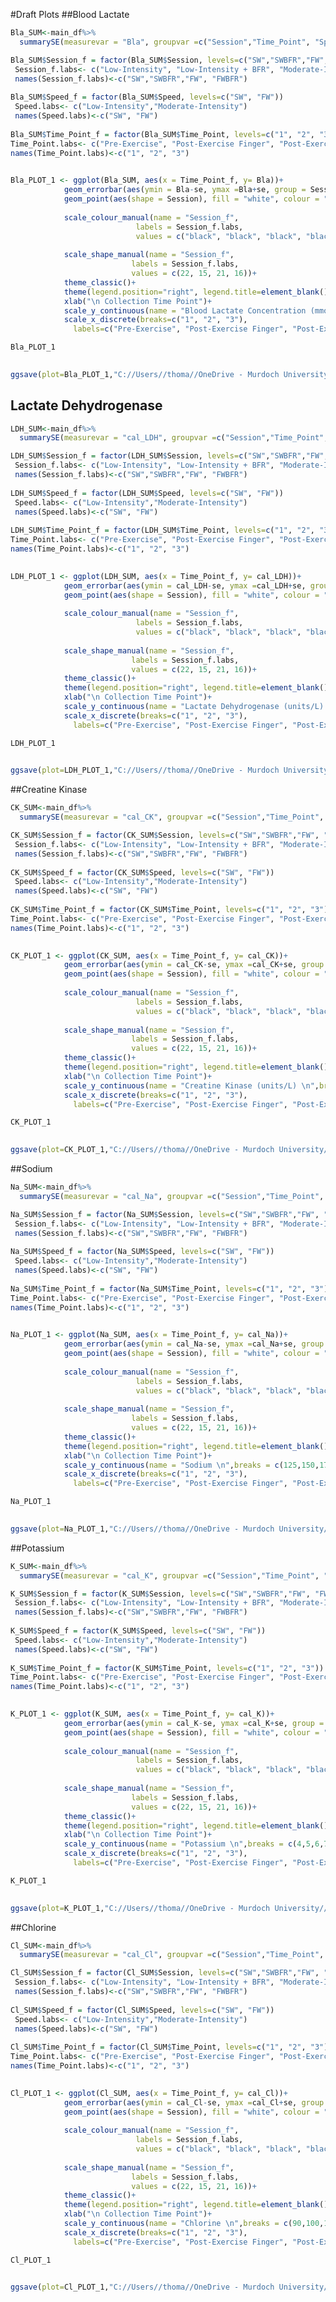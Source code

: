 #Draft Plots
##Blood Lactate
```r
Bla_SUM<-main_df%>%
  summarySE(measurevar = "Bla", groupvar =c("Session","Time_Point", "Speed","BFR"), na.rm = TRUE, conf.interval = 0.95, .drop = TRUE)
```

```r
Bla_SUM$Session_f = factor(Bla_SUM$Session, levels=c("SW","SWBFR","FW", "FWBFR"))
 Session_f.labs<- c("Low-Intensity", "Low-Intensity + BFR", "Moderate-Intensity", "Moderate-Intensity + BFR")
 names(Session_f.labs)<-c("SW","SWBFR","FW", "FWBFR")
 
Bla_SUM$Speed_f = factor(Bla_SUM$Speed, levels=c("SW", "FW"))
 Speed.labs<- c("Low-Intensity","Moderate-Intensity")
 names(Speed.labs)<-c("SW", "FW")
 
Bla_SUM$Time_Point_f = factor(Bla_SUM$Time_Point, levels=c("1", "2", "3"))
Time_Point.labs<- c("Pre-Exercise", "Post-Exercise Finger", "Post-Exercise Toe")
names(Time_Point.labs)<-c("1", "2", "3")
 

Bla_PLOT_1 <- ggplot(Bla_SUM, aes(x = Time_Point_f, y= Bla))+
            geom_errorbar(aes(ymin = Bla-se, ymax =Bla+se, group = Session), width = 0.3, colour = "black", position = position_dodge(width = 0.5))+
            geom_point(aes(shape = Session), fill = "white", colour = "black", size = 5, stroke = 1.8, position = position_dodge(width = 0.5))+
  
            scale_colour_manual(name = "Session_f",
                            labels = Session_f.labs,
                            values = c("black", "black", "black", "black"))+
  
            scale_shape_manual(name = "Session_f",
                           labels = Session_f.labs,
                           values = c(22, 15, 21, 16))+
            theme_classic()+
            theme(legend.position="right", legend.title=element_blank())+
            xlab("\n Collection Time Point")+
            scale_y_continuous(name = "Blood Lactate Concentration (mmol/L) \n",breaks = c(0,1,2,3,4,5,6), limits = c(0,6))+
            scale_x_discrete(breaks=c("1", "2", "3"),
              labels=c("Pre-Exercise", "Post-Exercise Finger", "Post-Exercise Toe"))

Bla_PLOT_1
 
```

```r
ggsave(plot=Bla_PLOT_1,"C://Users//thoma//OneDrive - Murdoch University//Desktop//PhD 2022//Publications//Study 2 - Bloods//Plot Drafts//Blaplot_Draft(25-08-2022).png", units = "in",width = 12, height = 8, dpi = 1200)

```

## Lactate Dehydrogenase
```r
LDH_SUM<-main_df%>%
  summarySE(measurevar = "cal_LDH", groupvar =c("Session","Time_Point", "Speed","BFR"), na.rm = TRUE, conf.interval = 0.95, .drop = TRUE)
```

```r
LDH_SUM$Session_f = factor(LDH_SUM$Session, levels=c("SW","SWBFR","FW", "FWBFR"))
 Session_f.labs<- c("Low-Intensity", "Low-Intensity + BFR", "Moderate-Intensity", "Moderate-Intensity + BFR")
 names(Session_f.labs)<-c("SW","SWBFR","FW", "FWBFR")
 
LDH_SUM$Speed_f = factor(LDH_SUM$Speed, levels=c("SW", "FW"))
 Speed.labs<- c("Low-Intensity","Moderate-Intensity")
 names(Speed.labs)<-c("SW", "FW")
 
LDH_SUM$Time_Point_f = factor(LDH_SUM$Time_Point, levels=c("1", "2", "3"))
Time_Point.labs<- c("Pre-Exercise", "Post-Exercise Finger", "Post-Exercise Toe")
names(Time_Point.labs)<-c("1", "2", "3")
 

LDH_PLOT_1 <- ggplot(LDH_SUM, aes(x = Time_Point_f, y= cal_LDH))+
            geom_errorbar(aes(ymin = cal_LDH-se, ymax =cal_LDH+se, group = Session), width = 0.3, colour = "black", position = position_dodge(width = 0.5))+
            geom_point(aes(shape = Session), fill = "white", colour = "black", size = 5, stroke = 1.8, position = position_dodge(width = 0.5))+
  
            scale_colour_manual(name = "Session_f",
                            labels = Session_f.labs,
                            values = c("black", "black", "black", "black"))+
  
            scale_shape_manual(name = "Session_f",
                           labels = Session_f.labs,
                           values = c(22, 15, 21, 16))+
            theme_classic()+
            theme(legend.position="right", legend.title=element_blank())+
            xlab("\n Collection Time Point")+
            scale_y_continuous(name = "Lactate Dehydrogenase (units/L) \n",breaks = c(150,160,170,180,190,200,210,220,230,240,250,260,270), limits = c(150,270))+
            scale_x_discrete(breaks=c("1", "2", "3"),
              labels=c("Pre-Exercise", "Post-Exercise Finger", "Post-Exercise Toe"))

LDH_PLOT_1
 
```

```r
ggsave(plot=LDH_PLOT_1,"C://Users//thoma//OneDrive - Murdoch University//Desktop//PhD 2022//Publications//Study 2 - Bloods//Plot Drafts//LDHplot_Draft(25-08-2022).png", units = "in",width = 12, height = 8, dpi = 1200)

```


##Creatine Kinase
```r
CK_SUM<-main_df%>%
  summarySE(measurevar = "cal_CK", groupvar =c("Session","Time_Point", "Speed","BFR"), na.rm = TRUE, conf.interval = 0.95, .drop = TRUE)
```

```r
CK_SUM$Session_f = factor(CK_SUM$Session, levels=c("SW","SWBFR","FW", "FWBFR"))
 Session_f.labs<- c("Low-Intensity", "Low-Intensity + BFR", "Moderate-Intensity", "Moderate-Intensity + BFR")
 names(Session_f.labs)<-c("SW","SWBFR","FW", "FWBFR")
 
CK_SUM$Speed_f = factor(CK_SUM$Speed, levels=c("SW", "FW"))
 Speed.labs<- c("Low-Intensity","Moderate-Intensity")
 names(Speed.labs)<-c("SW", "FW")
 
CK_SUM$Time_Point_f = factor(CK_SUM$Time_Point, levels=c("1", "2", "3"))
Time_Point.labs<- c("Pre-Exercise", "Post-Exercise Finger", "Post-Exercise Toe")
names(Time_Point.labs)<-c("1", "2", "3")
 

CK_PLOT_1 <- ggplot(CK_SUM, aes(x = Time_Point_f, y= cal_CK))+
            geom_errorbar(aes(ymin = cal_CK-se, ymax =cal_CK+se, group = Session), width = 0.3, colour = "black", position = position_dodge(width = 0.5))+
            geom_point(aes(shape = Session), fill = "white", colour = "black", size = 5, stroke = 1.8, position = position_dodge(width = 0.5))+
  
            scale_colour_manual(name = "Session_f",
                            labels = Session_f.labs,
                            values = c("black", "black", "black", "black"))+
  
            scale_shape_manual(name = "Session_f",
                           labels = Session_f.labs,
                           values = c(22, 15, 21, 16))+
            theme_classic()+
            theme(legend.position="right", legend.title=element_blank())+
            xlab("\n Collection Time Point")+
            scale_y_continuous(name = "Creatine Kinase (units/L) \n",breaks = c(125,150,175,200,225,250,275,300,325,350), limits = c(125,350))+
            scale_x_discrete(breaks=c("1", "2", "3"),
              labels=c("Pre-Exercise", "Post-Exercise Finger", "Post-Exercise Toe"))

CK_PLOT_1
 
```

```r
ggsave(plot=CK_PLOT_1,"C://Users//thoma//OneDrive - Murdoch University//Desktop//PhD 2022//Publications//Study 2 - Bloods//Plot Drafts//CKplot_Draft(25-08-2022).png", units = "in",width = 12, height = 8, dpi = 1200)

```

##Sodium
```r
Na_SUM<-main_df%>%
  summarySE(measurevar = "cal_Na", groupvar =c("Session","Time_Point", "Speed","BFR"), na.rm = TRUE, conf.interval = 0.95, .drop = TRUE)
```

```r
Na_SUM$Session_f = factor(Na_SUM$Session, levels=c("SW","SWBFR","FW", "FWBFR"))
 Session_f.labs<- c("Low-Intensity", "Low-Intensity + BFR", "Moderate-Intensity", "Moderate-Intensity + BFR")
 names(Session_f.labs)<-c("SW","SWBFR","FW", "FWBFR")
 
Na_SUM$Speed_f = factor(Na_SUM$Speed, levels=c("SW", "FW"))
 Speed.labs<- c("Low-Intensity","Moderate-Intensity")
 names(Speed.labs)<-c("SW", "FW")
 
Na_SUM$Time_Point_f = factor(Na_SUM$Time_Point, levels=c("1", "2", "3"))
Time_Point.labs<- c("Pre-Exercise", "Post-Exercise Finger", "Post-Exercise Toe")
names(Time_Point.labs)<-c("1", "2", "3")
 

Na_PLOT_1 <- ggplot(Na_SUM, aes(x = Time_Point_f, y= cal_Na))+
            geom_errorbar(aes(ymin = cal_Na-se, ymax =cal_Na+se, group = Session), width = 0.3, colour = "black", position = position_dodge(width = 0.5))+
            geom_point(aes(shape = Session), fill = "white", colour = "black", size = 5, stroke = 1.8, position = position_dodge(width = 0.5))+
  
            scale_colour_manual(name = "Session_f",
                            labels = Session_f.labs,
                            values = c("black", "black", "black", "black"))+
  
            scale_shape_manual(name = "Session_f",
                           labels = Session_f.labs,
                           values = c(22, 15, 21, 16))+
            theme_classic()+
            theme(legend.position="right", legend.title=element_blank())+
            xlab("\n Collection Time Point")+
            scale_y_continuous(name = "Sodium \n",breaks = c(125,150,175,200), limits = c(125,200))+
            scale_x_discrete(breaks=c("1", "2", "3"),
              labels=c("Pre-Exercise", "Post-Exercise Finger", "Post-Exercise Toe"))

Na_PLOT_1
 
```

```r
ggsave(plot=Na_PLOT_1,"C://Users//thoma//OneDrive - Murdoch University//Desktop//PhD 2022//Publications//Study 2 - Bloods//Plot Drafts//NAplot_Draft(25-08-2022).png", units = "in",width = 12, height = 8, dpi = 1200)

```

##Potassium
```r
K_SUM<-main_df%>%
  summarySE(measurevar = "cal_K", groupvar =c("Session","Time_Point", "Speed","BFR"), na.rm = TRUE, conf.interval = 0.95, .drop = TRUE)
```

```r
K_SUM$Session_f = factor(K_SUM$Session, levels=c("SW","SWBFR","FW", "FWBFR"))
 Session_f.labs<- c("Low-Intensity", "Low-Intensity + BFR", "Moderate-Intensity", "Moderate-Intensity + BFR")
 names(Session_f.labs)<-c("SW","SWBFR","FW", "FWBFR")
 
K_SUM$Speed_f = factor(K_SUM$Speed, levels=c("SW", "FW"))
 Speed.labs<- c("Low-Intensity","Moderate-Intensity")
 names(Speed.labs)<-c("SW", "FW")
 
K_SUM$Time_Point_f = factor(K_SUM$Time_Point, levels=c("1", "2", "3"))
Time_Point.labs<- c("Pre-Exercise", "Post-Exercise Finger", "Post-Exercise Toe")
names(Time_Point.labs)<-c("1", "2", "3")
 

K_PLOT_1 <- ggplot(K_SUM, aes(x = Time_Point_f, y= cal_K))+
            geom_errorbar(aes(ymin = cal_K-se, ymax =cal_K+se, group = Session), width = 0.3, colour = "black", position = position_dodge(width = 0.5))+
            geom_point(aes(shape = Session), fill = "white", colour = "black", size = 5, stroke = 1.8, position = position_dodge(width = 0.5))+
  
            scale_colour_manual(name = "Session_f",
                            labels = Session_f.labs,
                            values = c("black", "black", "black", "black"))+
  
            scale_shape_manual(name = "Session_f",
                           labels = Session_f.labs,
                           values = c(22, 15, 21, 16))+
            theme_classic()+
            theme(legend.position="right", legend.title=element_blank())+
            xlab("\n Collection Time Point")+
            scale_y_continuous(name = "Potassium \n",breaks = c(4,5,6,7,8,9,10), limits = c(4,10))+
            scale_x_discrete(breaks=c("1", "2", "3"),
              labels=c("Pre-Exercise", "Post-Exercise Finger", "Post-Exercise Toe"))

K_PLOT_1
 
```

```r
ggsave(plot=K_PLOT_1,"C://Users//thoma//OneDrive - Murdoch University//Desktop//PhD 2022//Publications//Study 2 - Bloods//Plot Drafts//Kplot_Draft(25-08-2022).png", units = "in",width = 12, height = 8, dpi = 1200)

```

##Chlorine
```r
Cl_SUM<-main_df%>%
  summarySE(measurevar = "cal_Cl", groupvar =c("Session","Time_Point", "Speed","BFR"), na.rm = TRUE, conf.interval = 0.95, .drop = TRUE)
```

```r
Cl_SUM$Session_f = factor(Cl_SUM$Session, levels=c("SW","SWBFR","FW", "FWBFR"))
 Session_f.labs<- c("Low-Intensity", "Low-Intensity + BFR", "Moderate-Intensity", "Moderate-Intensity + BFR")
 names(Session_f.labs)<-c("SW","SWBFR","FW", "FWBFR")
 
Cl_SUM$Speed_f = factor(Cl_SUM$Speed, levels=c("SW", "FW"))
 Speed.labs<- c("Low-Intensity","Moderate-Intensity")
 names(Speed.labs)<-c("SW", "FW")
 
Cl_SUM$Time_Point_f = factor(Cl_SUM$Time_Point, levels=c("1", "2", "3"))
Time_Point.labs<- c("Pre-Exercise", "Post-Exercise Finger", "Post-Exercise Toe")
names(Time_Point.labs)<-c("1", "2", "3")
 

Cl_PLOT_1 <- ggplot(Cl_SUM, aes(x = Time_Point_f, y= cal_Cl))+
            geom_errorbar(aes(ymin = cal_Cl-se, ymax =cal_Cl+se, group = Session), width = 0.3, colour = "black", position = position_dodge(width = 0.5))+
            geom_point(aes(shape = Session), fill = "white", colour = "black", size = 5, stroke = 1.8, position = position_dodge(width = 0.5))+
  
            scale_colour_manual(name = "Session_f",
                            labels = Session_f.labs,
                            values = c("black", "black", "black", "black"))+
  
            scale_shape_manual(name = "Session_f",
                           labels = Session_f.labs,
                           values = c(22, 15, 21, 16))+
            theme_classic()+
            theme(legend.position="right", legend.title=element_blank())+
            xlab("\n Collection Time Point")+
            scale_y_continuous(name = "Chlorine \n",breaks = c(90,100,110,120), limits = c(90,120))+
            scale_x_discrete(breaks=c("1", "2", "3"),
              labels=c("Pre-Exercise", "Post-Exercise Finger", "Post-Exercise Toe"))

Cl_PLOT_1
 
```

```r
ggsave(plot=Cl_PLOT_1,"C://Users//thoma//OneDrive - Murdoch University//Desktop//PhD 2022//Publications//Study 2 - Bloods//Plot Drafts//Clplot_Draft(25-08-2022).png", units = "in",width = 12, height = 8, dpi = 1200)

```